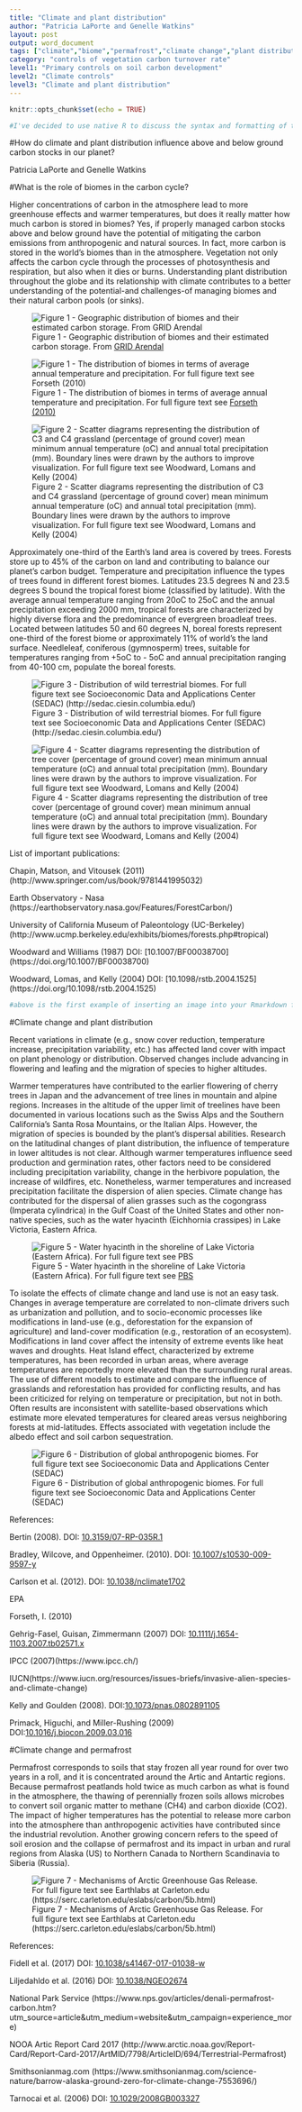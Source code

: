 ```yaml
---
title: "Climate and plant distribution"
author: "Patricia LaPorte and Genelle Watkins"
layout: post
output: word_document
tags: ["climate","biome","permafrost","climate change","plant distribution","precipitation","temperature"]
category: "controls of vegetation carbon turnover rate"
level1: "Primary controls on soil carbon development"
level2: "Climate controls"
level3: "Climate and plant distribution"
---
```


```r
knitr::opts_chunk$set(echo = TRUE)
```

```r
#I've decided to use native R to discuss the syntax and formatting of this example template.  By using include=FALSE in the R chunk definition I have effectively kept it from being included in the final product.  When using this template the template intoduction and all R chunks with "infobox" labels can be removed. 
```
#How do climate and plant distribution influence above and below ground carbon stocks in our planet?  

Patricia LaPorte and Genelle Watkins  

#What is the role of biomes in the carbon cycle?

Higher concentrations of carbon in the atmosphere lead to more greenhouse effects and warmer temperatures, but does it really matter how much carbon is stored in biomes? Yes, if properly managed carbon stocks above and below ground have the potential of mitigating the carbon emissions from anthropogenic and natural sources.  In fact, more carbon is stored in the world's biomes than in the atmosphere. Vegetation not only affects the carbon cycle through the processes of photosynthesis and respiration, but also when it dies or burns. Understanding plant distribution throughout the globe and its relationship with climate contributes to a better understanding of the potential-and challenges-of managing biomes and their natural carbon pools (or sinks).  

![Figure 1 - Geographic distribution of biomes and their estimated carbon storage.
From [GRID Arendal](https://www.grida.no/resources/6940)](World_biome and_carbon_storage.jpg)

![Figure 1 - The distribution of biomes in terms of average annual temperature and precipitation. For full figure text see [Forseth (2010)](https://www.nature.com/scitable/knowledge/library/terrestrial-biomes-13236757)](forseth_figure1_ksm.jpg)

![Figure 2 - Scatter diagrams representing the distribution of C3 and C4 grassland (percentage of ground cover) mean minimum annual temperature (oC) and annual total precipitation (mm). Boundary lines were drawn by the authors to improve visualization. For full figure text see Woodward, Lomans and Kelly (2004)](Scatter_graph_grass_Woodward_2004.png)

Approximately one-third of the Earth's land area is covered by trees. Forests store up to 45% of the carbon on land and contributing to balance our planet's carbon budget. Temperature and precipitation influence the types of trees found in different forest biomes.  Latitudes 23.5 degrees N and 23.5 degrees S bound the tropical forest biome (classified by latitude). With the average annual temperature ranging from 20oC to 25oC and the annual precipitation exceeding 2000 mm, tropical forests are characterized by highly diverse flora and the predominance of evergreen broadleaf trees. Located between latitudes 50 and 60 degrees N, boreal forests represent one-third of the forest biome or approximately 11% of world's the land surface. Needleleaf, coniferous (gymnosperm) trees, suitable for temperatures ranging from +5oC to - 5oC and annual precipitation ranging from 40-100 cm, populate the boreal forests.

![Figure 3 - Distribution of wild terrestrial biomes. For full figure text see Socioeconomic Data and Applications Center (SEDAC) (http://sedac.ciesin.columbia.edu/)](ltw-world.png)



![Figure 4 - Scatter diagrams representing the distribution of tree cover (percentage of ground cover) mean minimum annual temperature (oC) and annual total precipitation (mm). Boundary lines were drawn by the authors to improve visualization. For full figure text see Woodward, Lomans and Kelly (2004)](Scatter_graph_trees_Woodward_2004.png)

List of important publications:

Chapin, Matson, and Vitousek (2011) (http://www.springer.com/us/book/9781441995032)

Earth Observatory - Nasa (https://earthobservatory.nasa.gov/Features/ForestCarbon/)

University of California Museum of Paleontology (UC-Berkeley)
(http://www.ucmp.berkeley.edu/exhibits/biomes/forests.php#tropical) 

Woodward and Williams (1987) DOI: [10.1007/BF00038700] (https://doi.org/10.1007/BF00038700)

Woodward, Lomas, and Kelly (2004) DOI: [10.1098/rstb.2004.1525] (https://doi.org/10.1098/rstb.2004.1525)

```r
#above is the first example of inserting an image into your Rmarkdown file.  the '![]()' syntax is used.  You start with an '!'.  Then Within the brakets [] you include the text that you want included as the figure caption.  Then Within the parentheses () you include the link to where the image can be found; the image is from the web in the above example.  I have also nested the link to Schmidts paper's DOI within the figure text which is why it appears complicated.  Below is a similar example with a different image.  Remember you will be copying this template and, though trial and error, it will begin to make sense... and if it doesnt, we'll help you in class. 
```

#Climate change and plant distribution

Recent variations in climate (e.g., snow cover reduction, temperature increase, precipitation variability, etc.) has affected land cover with impact on plant phenology or distribution. Observed changes include advancing in flowering and leafing and the migration of species to higher altitudes. 

Warmer temperatures have contributed to the earlier flowering of cherry trees in Japan and the advancement of tree lines in mountain and alpine regions. Increases in the altitude of the upper limit of treelines have been documented in various locations such as the Swiss Alps and the Southern California's Santa Rosa Mountains, or the Italian Alps. However, the migration of species is bounded by the plant's dispersal abilities. Research on the latitudinal changes of plant distribution, the influence of temperature in lower altitudes is not clear. Although warmer temperatures influence seed production and germination rates, other factors need to be considered including precipitation variability, change in the herbivore population, the increase of wildfires, etc. Nonetheless, warmer temperatures and increased precipitation facilitate the dispersion of alien species. Climate change has contributed for the dispersal of alien grasses such as the cogongrass (Imperata cylindrica) in the Gulf Coast of the United States and other non-native species, such as the water hyacinth (Eichhornia crassipes) in Lake Victoria, Eastern Africa.

![Figure 5 - Water hyacinth in the shoreline of Lake Victoria (Eastern Africa). For full figure text see [PBS](http://www.pbs.org/strangedays/episodes/invaders/experts/hyacinth.html)](Photo_Lake_Victoria_World_Bank.png)

To isolate the effects of climate change and land use is not an easy task. Changes in average temperature are correlated to non-climate drivers such as urbanization and pollution, and to socio-economic processes like modifications in land-use (e.g., deforestation for the expansion of agriculture) and land-cover modification (e.g., restoration of an ecosystem). Modifications in land cover affect the intensity of extreme events like heat waves and droughts. Heat Island effect, characterized by extreme temperatures, has been recorded in urban areas, where average temperatures are reportedly more elevated than the surrounding rural areas.  The use of different models to estimate and compare the influence of grasslands and reforestation has provided for conflicting results, and has been criticized for relying on temperature or precipitation, but not in both. Often results are inconsistent with satellite-based observations which estimate more elevated temperatures for cleared areas versus neighboring forests at mid-latitudes. Effects associated with vegetation include the albedo effect and soil carbon sequestration. 

![Figure 6 - Distribution of global anthropogenic biomes. For full figure text see Socioeconomic Data and Applications Center (SEDAC)](http://sedac.ciesin.columbia.edu/)

References:

Bertin (2008). DOI: [10.3159/07-RP-035R.1](https://doi.org/10.3159/07-RP-035R.1)

Bradley, Wilcove, and Oppenheimer. (2010). DOI: [10.1007/s10530-009-9597-y](https://doi.org/10.1007/s10530-009-9597-y)

Carlson et al. (2012). DOI: [10.1038/nclimate1702](https://doi.org/10.1038/nclimate1702)

EPA

Forseth, I. (2010) 

Gehrig-Fasel, Guisan, Zimmermann (2007) DOI: [10.1111/j.1654-1103.2007.tb02571.x](http://dx.doi.org/10.1111/j.1654-1103.2007.tb02571.x)

IPCC (2007)(https://www.ipcc.ch/)

IUCN(https://www.iucn.org/resources/issues-briefs/invasive-alien-species-and-climate-change)

Kelly and Goulden (2008). DOI:[10.1073/pnas.0802891105](https://doi.org/10.1073/pnas.0802891105)

Primack, Higuchi, and Miller-Rushing (2009) DOI:[10.1016/j.biocon.2009.03.016](https://doi.org/10.1016/j.biocon.2009.03.016)

#Climate change and permafrost

Permafrost corresponds to soils that stay frozen all year round for over two years in a roll, and it is concentrated around the Artic and Antartic regions. Because permafrost peatlands hold twice as much carbon as what is found in the atmosphere, the thawing of perennially frozen soils allows microbes to convert soil organic matter to methane (CH4) and carbon dioxide (CO2).  The impact of higher temperatures has the potential to release more carbon into the atmosphere than anthropogenic activities have contributed since the industrial revolution.  Another growing concern refers to the speed of soil erosion and the collapse of permafrost and its impact in urban and rural regions from Alaska (US) to Northern Canada to Northern Scandinavia to Siberia (Russia). 

![Figure 7 - Mechanisms of Arctic Greenhouse Gas Release. For full figure text see Earthlabs at Carleton.edu (https://serc.carleton.edu/eslabs/carbon/5b.html)](permafrost-deglaciation.jpg)

References:

Fidell et al. (2017) DOI: [10.1038/s41467-017-01038-w](https://doi.org/10.1038/s41467-017-01038-w)

Liljedahldo et al. (2016) DOI: [10.1038/NGEO2674](https://doi.org/10.1038/NGEO2674)

National Park Service (https://www.nps.gov/articles/denali-permafrost-carbon.htm?utm_source=article&utm_medium=website&utm_campaign=experience_more)

NOOA Artic Report Card 2017 (http://www.arctic.noaa.gov/Report-Card/Report-Card-2017/ArtMID/7798/ArticleID/694/Terrestrial-Permafrost)

Smithsonianmag.com (https://www.smithsonianmag.com/science-nature/barrow-alaska-ground-zero-for-climate-change-7553696/)

Tarnocai et al. (2006) DOI: [10.1029/2008GB003327](https://doi.org/10.1029/2008GB003327)